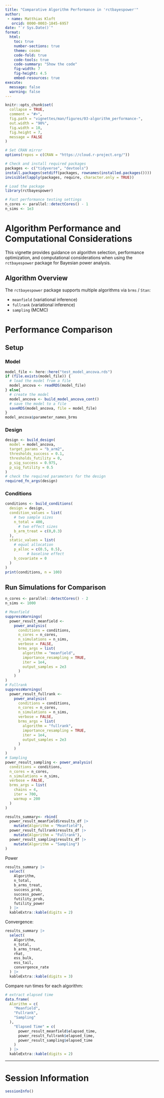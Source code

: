 ```yaml
---
title: "Comparative Algorithm Performance in 'rctbayespower'"
author: 
 - name: Matthias Kloft
   orcid: 0000-0003-1845-6957
date: "`r Sys.Date()`"
format:
  html:
    toc: true
    number-sections: true
    theme: cosmo
    code-fold: true
    code-tools: true
    code-summary: "Show the code"
    fig-width: 7
    fig-height: 4.5
    embed-resources: true
execute:
  message: false
  warning: false
---
```


```r
knitr::opts_chunk$set(
  collapse = TRUE,
  comment = "#>",
  fig.path = "vignettes/man/figures/03-algorithm_performance-",
  out.width = "90%",
  fig.width = 10,
  fig.height = 7,
  message = FALSE
)

# Set CRAN mirror
options(repos = c(CRAN = "https://cloud.r-project.org/"))

# Check and install required packages
packages <- c("tidyverse", "devtools")
install.packages(setdiff(packages, rownames(installed.packages())))
invisible(lapply(packages, require, character.only = TRUE))

# Load the package
library(rctbayespower)

# Fast performance testing settings
n_cores <- parallel::detectCores() - 1
n_sims <- 1e3
```



# Algorithm Performance and Computational Considerations

This vignette provides guidance on algorithm selection, performance optimization, and computational considerations when using the `rctbayespower` package for Bayesian power analysis.


## Algorithm Overview

The `rctbayespower` package supports multiple algorithms via `brms` / `Stan`:

- `meanfield` (variational inference)
- `fullrank`  (variational inference)
- `sampling` (MCMC)



# Performance Comparison

## Setup
### Model

```r
model_file <- here::here("test_model_ancova.rds")
if (file.exists(model_file)) {
  # load the model from a file
  model_ancova <- readRDS(model_file)
} else{
  # create the model
  model_ancova <- build_model_ancova_cont()
  # save the model to a file
  saveRDS(model_ancova, file = model_file)
}
model_ancova$parameter_names_brms
```

### Design

```r
design <- build_design(
  model = model_ancova,
  target_params = "b_arm2",
  thresholds_success = 0.1,
  thresholds_futility = 0,
  p_sig_success = 0.975,
  p_sig_futility = 0.5
)
# check the required parameters for the design
required_fn_args(design)

```


### Conditions

```r
conditions <- build_conditions(
  design = design,
  condition_values = list(
    # two sample sizes
    n_total = 400,
      # two effect sizes
    b_arm_treat = c(0,0.3)
  ),
  static_values = list(
    # equal allocation
    p_alloc = c(0.5, 0.5),
          # baseline effect
    b_covariate = 0
  )
)
print(conditions, n = 100)
```


## Run Simulations for Comparison

```r
n_cores <- parallel::detectCores() - 2
n_sims <- 1000

# Meanfield
suppressWarnings(
  power_result_meanfield <-
    power_analysis(
      conditions = conditions,
      n_cores = n_cores,
      n_simulations = n_sims,
      verbose = FALSE,
      brms_args = list(
        algorithm = "meanfield",
        importance_resampling = TRUE,
        iter = 1e4,
        output_samples = 2e3
      )
    )
)
# Fullrank
suppressWarnings(
  power_result_fullrank <-
    power_analysis(
      conditions = conditions,
      n_cores = n_cores,
      n_simulations = n_sims,
      verbose = FALSE,
      brms_args = list(
        algorithm = "fullrank",
        importance_resampling = TRUE,
        iter = 1e4,
        output_samples = 2e3
      )
    )
)
# Sampling
power_result_sampling <- power_analysis(
  conditions = conditions,
  n_cores = n_cores,
  n_simulations = n_sims,
  verbose = FALSE,
  brms_args = list(
    chains = 4,
    iter = 700,
    warmup = 200
  )
)

results_summary<- rbind(
  power_result_meanfield$results_df |> 
    mutate(Algorithm = "Meanfield"),
  power_result_fullrank$results_df |> 
    mutate(Algorithm = "Fullrank"),
  power_result_sampling$results_df |> 
    mutate(Algorithm = "Sampling")
)
```


Power
```r
results_summary |> 
  select(
    Algorithm,
    n_total,
    b_arms_treat,
    success_prob,
    success_power,
    futility_prob,
    futility_power
  ) |>
  kableExtra::kable(digits = 2)
```


Convergence:
```r
results_summary |> 
  select(
    Algorithm,
    n_total,
    b_arms_treat,
    rhat,
    ess_bulk,
    ess_tail,
    convergence_rate
  ) |>
  kableExtra::kable(digits = 3)
```


Compare run times for each algorithm:
```r
# extract elapsed time
data.frame(
  Alorithm = c(
    "Meanfield",
    "Fullrank",
    "Sampling"
  ),
    "Elapsed Time" = c(
      power_result_meanfield$elapsed_time,
      power_result_fullrank$elapsed_time,
      power_result_sampling$elapsed_time
    )
  ) |> 
  kableExtra::kable(digits = 2)
```


***


# Session Information

```r
sessionInfo()
```
